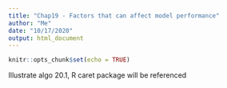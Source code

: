 ```yaml
---
title: "Chap19 - Factors that can affect model performance"
author: "Me"
date: "10/17/2020"
output: html_document
---
```


```r
knitr::opts_chunk$set(echo = TRUE)
```

Illustrate algo 20.1, R caret package will be referenced






























